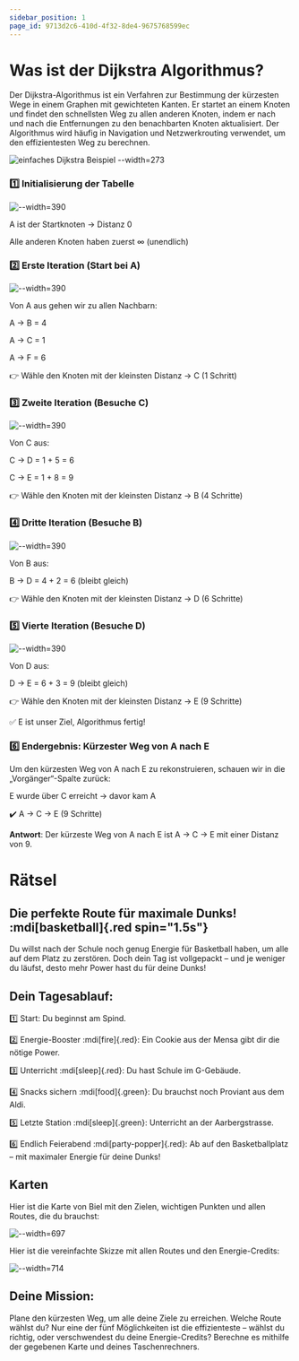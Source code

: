 ```yaml
---
sidebar_position: 1
page_id: 9713d2c6-410d-4f32-8de4-9675768599ec
---
```


# Was ist der Dijkstra Algorithmus?

Der Dijkstra-Algorithmus ist ein Verfahren zur Bestimmung der kürzesten Wege in einem Graphen mit gewichteten Kanten. Er startet an einem Knoten und findet den schnellsten Weg zu allen anderen Knoten, indem er nach und nach die Entfernungen zu den benachbarten Knoten aktualisiert. Der Algorithmus wird häufig in Navigation und Netzwerkrouting verwendet, um den effizientesten Weg zu berechnen.

![einfaches Dijkstra Beispiel --width=273](./images/photo_2025-04-01_14-38-21.jpg)

### 1️⃣ Initialisierung der Tabelle

![--width=390](./images/photo_4_2025-04-01_14-47-23.jpg)

A ist der Startknoten → Distanz 0

Alle anderen Knoten haben zuerst ∞ (unendlich)

### 2️⃣ Erste Iteration (Start bei A)

![--width=390](./images/photo_2_2025-04-01_14-47-23.jpg)

Von A aus gehen wir zu allen Nachbarn:

A → B = 4

A → C = 1

A → F = 6

👉 Wähle den Knoten mit der kleinsten Distanz → C (1 Schritt)

### 3️⃣ Zweite Iteration (Besuche C)

![--width=390](./images/photo_5_2025-04-01_14-47-23.jpg)

Von C aus:

C → D = 1 + 5 = 6

C → E = 1 + 8 = 9

👉 Wähle den Knoten mit der kleinsten Distanz → B (4 Schritte)

### 4️⃣ Dritte Iteration (Besuche B)

![--width=390](./images/photo_1_2025-04-01_14-47-23.jpg)

Von B aus:

B → D = 4 + 2 = 6 (bleibt gleich)

👉 Wähle den Knoten mit der kleinsten Distanz → D (6 Schritte)

### 5️⃣ Vierte Iteration (Besuche D)

![--width=390](./images/photo_5_2025-04-01_14-47-23.jpg)

Von D aus:

D → E = 6 + 3 = 9 (bleibt gleich)

👉 Wähle den Knoten mit der kleinsten Distanz → E (9 Schritte)

✅ E ist unser Ziel, Algorithmus fertig!

### 6️⃣ Endergebnis: Kürzester Weg von A nach E

Um den kürzesten Weg von A nach E zu rekonstruieren, schauen wir in die „Vorgänger“-Spalte zurück:

&#x20;E wurde über C erreicht → davor kam A

✔️ A → C → E (9 Schritte)

**Antwort**: Der kürzeste Weg von A nach E ist A → C → E mit einer Distanz von 9.

# Rätsel

## **Die perfekte Route für maximale Dunks!** :mdi[basketball]{.red spin="1.5s"}

Du willst nach der Schule noch genug Energie für Basketball haben, um alle auf dem Platz zu zerstören. Doch dein Tag ist vollgepackt – und je weniger du läufst, desto mehr Power hast du für deine Dunks!

## **Dein Tagesablauf:**

1️⃣ Start: Du beginnst am Spind.

2️⃣ Energie-Booster :mdi[fire]{.red}: Ein Cookie aus der Mensa gibt dir die nötige Power.

3️⃣ Unterricht :mdi[sleep]{.red}: Du hast Schule im G-Gebäude.

4️⃣ Snacks sichern :mdi[food]{.green}: Du brauchst noch Proviant aus dem Aldi.

5️⃣ Letzte Station :mdi[sleep]{.green}: Unterricht an der Aarbergstrasse.

6️⃣ Endlich Feierabend :mdi[party-popper]{.red}: Ab auf den Basketballplatz – mit maximaler Energie für deine Dunks!

## Karten

Hier ist die Karte von Biel mit den Zielen, wichtigen Punkten und allen Routes, die du brauchst:

![--width=697](./images/photo_2025-04-02_10-07-39.jpg)

Hier ist die vereinfachte Skizze mit allen Routes und den Energie-Credits:

![--width=714](./images/photo_2025-04-02_09-58-04.jpg)

## **Deine Mission**:&#x20;

Plane den kürzesten Weg, um alle deine Ziele zu erreichen. Welche Route wählst du? Nur eine der fünf Möglichkeiten ist die effizienteste – wählst du richtig, oder verschwendest du deine Energie-Credits? Berechne es mithilfe der gegebenen Karte und deines Taschenrechners.